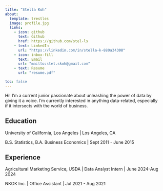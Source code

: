 ```yaml
---
title: "Stella Koh"
about:
  template: trestles
  image: profile.jpg
  links:
    - icon: github
      text: Github
      href: https://github.com/stel-ls
    - text: LinkedIn
      url: "https://linkedin.com/in/stella-k-880a34308"
    - icon: inbox-fill
      text: Email
      url: "mailto:stel.skoh@gmail.com"
    - text: Resume
      url: "resume.pdf"

toc: false
---
```


Hi! I'm a current junior passionate about unleashing the power of data by giving it a voice. I'm currently interested in anything data-related, especially if it intersects with the world of business.


## Education

University of California, Los Angeles | Los Angeles, CA

B.S. Statistics, B.A. Business Economics | Sept 2011 - June 2015

## Experience

Agricultural Marketing Service, USDA | Data Analyst Intern | June 2024-Aug 2024

NKOK Inc. | Office Assistant | Jul 2021 - Aug 2021